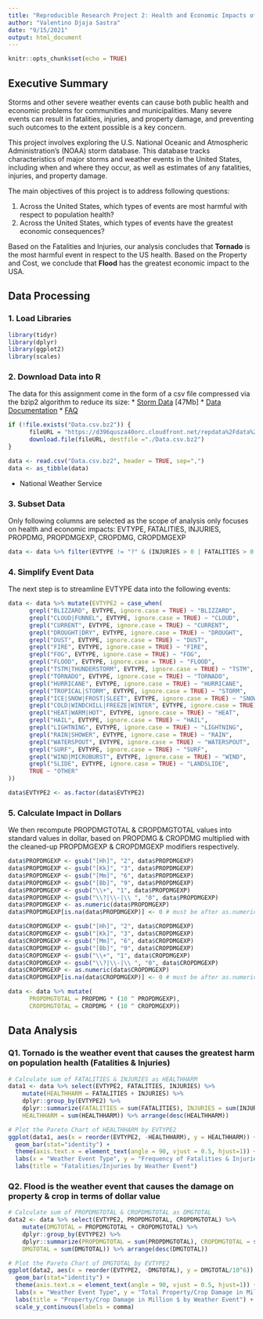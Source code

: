 ```yaml
---
title: "Reproducible Research Project 2: Health and Economic Impacts of Extreme Weather in USA"
author: "Valentino Djaja Sastra"
date: "9/15/2021"
output: html_document
---
```


```r
knitr::opts_chunk$set(echo = TRUE)
```

## Executive Summary

Storms and other severe weather events can cause both public health and economic problems for communities and municipalities. Many severe events can result in fatalities, injuries, and property damage, and preventing such outcomes to the extent possible is a key concern.

This project involves exploring the U.S. National Oceanic and Atmospheric Administration's (NOAA) storm database. This database tracks characteristics of major storms and weather events in the United States, including when and where they occur, as well as estimates of any fatalities, injuries, and property damage.

The main objectives of this project is to address following questions:

1. Across the United States, which types of events are most harmful with respect to population health?
2. Across the United States, which types of events have the greatest economic consequences?

Based on the Fatalities and Injuries, our analysis concludes that **Tornado** is the most harmful event in respect to the US health. Based on the Property and Cost, we conclude that **Flood** has the greatest economic impact to the USA.

## Data Processing 

### 1. Load Libraries

```r
library(tidyr)
library(dplyr)
library(ggplot2)
library(scales)
```

### 2. Download Data into R

The data for this assignment come in the form of a csv file compressed via the bzip2 algorithm to reduce its size: 
* [Storm Data](https://d396qusza40orc.cloudfront.net/repdata%2Fdata%2FStormData.csv.bz2) [47Mb]
* [Data Documentation](https://d396qusza40orc.cloudfront.net/repdata%2Fpeer2_doc%2Fpd01016005curr.pdf)
* [FAQ](https://d396qusza40orc.cloudfront.net/repdata%2Fpeer2_doc%2FNCDC%20Storm%20Events-FAQ%20Page.pdf)

```r
if (!file.exists("Data.csv.bz2")) {
      fileURL = "https://d396qusza40orc.cloudfront.net/repdata%2Fdata%2FStormData.csv.bz2"
      download.file(fileURL, destfile ="./Data.csv.bz2")
}

data <- read.csv("Data.csv.bz2", header = TRUE, sep=",")
data <- as_tibble(data)
```

* National Weather Service 


### 3. Subset Data

Only following columns are selected as the scope of analysis only focuses on health and economic impacts: EVTYPE, FATALITIES, INJURIES, PROPDMG, PROPDMGEXP, CROPDMG, CROPDMGEXP

```r
data <- data %>% filter(EVTYPE != "?" & (INJURIES > 0 | FATALITIES > 0 | PROPDMG > 0 | CROPDMG > 0)) %>% select(EVTYPE, FATALITIES, INJURIES, PROPDMG, PROPDMGEXP, CROPDMG, CROPDMGEXP) 
```

### 4. Simplify Event Data 

The next step is to streamline EVTYPE data into the following events:  

``` r
data <- data %>% mutate(EVTYPE2 = case_when(
      grepl("BLIZZARD", EVTYPE, ignore.case = TRUE) ~ "BLIZZARD",
      grepl("CLOUD|FUNNEL", EVTYPE, ignore.case = TRUE) ~ "CLOUD",
      grepl("CURRENT", EVTYPE, ignore.case = TRUE) ~ "CURRENT",
      grepl("DROUGHT|DRY", EVTYPE, ignore.case = TRUE) ~ "DROUGHT",
      grepl("DUST", EVTYPE, ignore.case = TRUE) ~ "DUST",
      grepl("FIRE", EVTYPE, ignore.case = TRUE) ~ "FIRE", 
      grepl("FOG", EVTYPE, ignore.case = TRUE) ~ "FOG",
      grepl("FLOOD", EVTYPE, ignore.case = TRUE) ~ "FLOOD",
      grepl("TSTM|THUNDERSTORM", EVTYPE, ignore.case = TRUE) ~ "TSTM", 
      grepl("TORNADO", EVTYPE, ignore.case = TRUE) ~ "TORNADO",
      grepl("HURRICANE", EVTYPE, ignore.case = TRUE) ~ "HURRICANE",
      grepl("TROPICAL|STORM", EVTYPE, ignore.case = TRUE) ~ "STORM",
      grepl("ICE|SNOW|FROST|SLEET", EVTYPE, ignore.case = TRUE) ~ "SNOW",
      grepl("COLD|WINDCHILL|FREEZE|WINTER", EVTYPE, ignore.case = TRUE) ~ "COLD",
      grepl("HEAT|WARM|HOT", EVTYPE, ignore.case = TRUE) ~ "HEAT",
      grepl("HAIL", EVTYPE, ignore.case = TRUE) ~ "HAIL",
      grepl("LIGHTNING", EVTYPE, ignore.case = TRUE) ~ "LIGHTNING",
      grepl("RAIN|SHOWER", EVTYPE, ignore.case = TRUE) ~ "RAIN",   
      grepl("WATERSPOUT", EVTYPE, ignore.case = TRUE) ~ "WATERSPOUT",   
      grepl("SURF", EVTYPE, ignore.case = TRUE) ~ "SURF",   
      grepl("WIND|MICROBURST", EVTYPE, ignore.case = TRUE) ~ "WIND", 
      grepl("SLIDE", EVTYPE, ignore.case = TRUE) ~ "LANDSLIDE",
      TRUE ~ "OTHER"
))

data$EVTYPE2 <- as.factor(data$EVTYPE2)
```
        
### 5. Calculate Impact in Dollars  

We then recompute PROPDMGTOTAL & CROPDMGTOTAL values into standard values in dollar, based on PROPDMG & CROPDMG multiplied with the cleaned-up PROPDMGEXP & CROPDMGEXP modifiers respectively. 

``` r
data$PROPDMGEXP <- gsub("[Hh]", "2", data$PROPDMGEXP)
data$PROPDMGEXP <- gsub("[Kk]", "3", data$PROPDMGEXP)
data$PROPDMGEXP <- gsub("[Mm]", "6", data$PROPDMGEXP)
data$PROPDMGEXP <- gsub("[Bb]", "9", data$PROPDMGEXP)
data$PROPDMGEXP <- gsub("\\+", "1", data$PROPDMGEXP)
data$PROPDMGEXP <- gsub("\\?|\\-|\\ ", "0", data$PROPDMGEXP)
data$PROPDMGEXP <- as.numeric(data$PROPDMGEXP)
data$PROPDMGEXP[is.na(data$PROPDMGEXP)] <- 0 # must be after as.numeric function

data$CROPDMGEXP <- gsub("[Hh]", "2", data$CROPDMGEXP)
data$CROPDMGEXP <- gsub("[Kk]", "3", data$CROPDMGEXP)
data$CROPDMGEXP <- gsub("[Mm]", "6", data$CROPDMGEXP)
data$CROPDMGEXP <- gsub("[Bb]", "9", data$CROPDMGEXP)
data$CROPDMGEXP <- gsub("\\+", "1", data$CROPDMGEXP)
data$CROPDMGEXP <- gsub("\\?|\\-|\\ ", "0", data$CROPDMGEXP)
data$CROPDMGEXP <- as.numeric(data$CROPDMGEXP)
data$CROPDMGEXP[is.na(data$CROPDMGEXP)] <- 0 # must be after as.numeric function 

data <- data %>% mutate(
      PROPDMGTOTAL = PROPDMG * (10 ^ PROPDMGEXP),
      CROPDMGTOTAL = CROPDMG * (10 ^ CROPDMGEXP))
```

## Data Analysis

### Q1. **Tornado** is the weather event that causes the greatest harm on population health (Fatalities & Injuries)

``` r
# Calculate sum of FATALITIES & INJURIES as HEALTHHARM
data1 <- data %>% select(EVTYPE2, FATALITIES, INJURIES) %>% 
    mutate(HEALTHHARM = FATALITIES + INJURIES) %>% 
    dplyr::group_by(EVTYPE2) %>% 
    dplyr::summarize(FATALITIES = sum(FATALITIES), INJURIES = sum(INJURIES), 
    HEALTHHARM = sum(HEALTHHARM)) %>% arrange(desc(HEALTHHARM)) 

# Plot the Pareto Chart of HEALTHHARM by EVTYPE2
ggplot(data1, aes(x = reorder(EVTYPE2, -HEALTHHARM), y = HEALTHHARM)) + 
  geom_bar(stat="identity") + 
  theme(axis.text.x = element_text(angle = 90, vjust = 0.5, hjust=1)) + 
  labs(x = "Weather Event Type", y = "Frequency of Fatalities & Injuries") + 
  labs(title = "Fatalities/Injuries by Weather Event")
```

### Q2. **Flood** is the weather event that causes the damage on property & crop in terms of dollar value
``` r
# Calculate sum of PROPDMGTOTAL & CROPDMGTOTAL as DMGTOTAL
data2 <- data %>% select(EVTYPE2, PROPDMGTOTAL, CROPDMGTOTAL) %>% 
    mutate(DMGTOTAL = PROPDMGTOTAL + CROPDMGTOTAL) %>% 
    dplyr::group_by(EVTYPE2) %>% 
    dplyr::summarize(PROPDMGTOTAL = sum(PROPDMGTOTAL), CROPDMGTOTAL = sum(CROPDMGTOTAL), 
    DMGTOTAL = sum(DMGTOTAL)) %>% arrange(desc(DMGTOTAL))

# Plot the Pareto Chart of DMGTOTAL by EVTYPE2
ggplot(data2, aes(x = reorder(EVTYPE2, -DMGTOTAL), y = DMGTOTAL/10^6)) + 
  geom_bar(stat="identity") + 
  theme(axis.text.x = element_text(angle = 90, vjust = 0.5, hjust=1)) + 
  labs(x = "Weather Event Type", y = "Total Property/Crop Damage in Million $") + 
  labs(title = "Property/Crop Damage in Million $ by Weather Event") + 
  scale_y_continuous(labels = comma)
```

